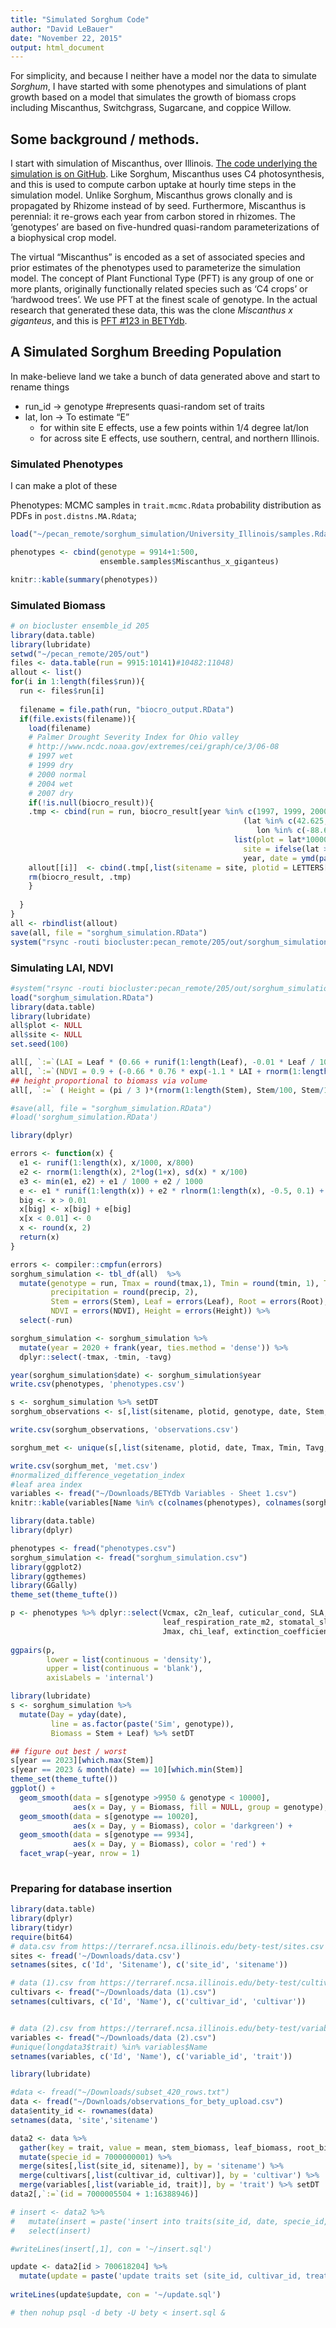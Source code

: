```yaml
---
title: "Simulated Sorghum Code"
author: "David LeBauer"
date: "November 22, 2015"
output: html_document
---
```


For simplicity, and because I neither have a model nor the data to simulate _Sorghum_, I have started with some phenotypes and simulations of plant growth based on a model that simulates the growth of biomass crops including Miscanthus, Switchgrass, Sugarcane, and coppice Willow.

## Some background / methods.

I start with simulation of Miscanthus, over Illinois. [The code underlying the simulation is on GitHub](https://github.com/ebimodeling/biocro_regional/edit/master/vignettes/regional_pecan_workflow.Rmd). 
Like Sorghum, Miscanthus uses C4 photosynthesis, and this is used to compute carbon uptake at hourly time steps in the simulation model. 
Unlike Sorghum, Miscanthus grows clonally and is propagated by Rhizome instead of by seed. Furthermore, Miscanthus is perennial: it re-grows each year from carbon stored in rhizomes.
The 'genotypes' are based on five-hundred quasi-random parameterizations of a biophysical crop model.

The virtual "Miscanthus" is encoded as a set of associated species and prior estimates of the phenotypes used to parameterize the simulation model. The concept of Plant Functional Type (PFT) is any group of one or more plants, originally functionally related species such as 'C4 crops' or 'hardwood trees'. We use PFT at the finest scale of genotype. In the actual research that generated these data, this was the clone _Miscanthus x giganteus_, and this is [PFT #123 in BETYdb](https://www.betydb.org/pfts/123). 

## A Simulated Sorghum Breeding Population

In make-believe land we take a bunch of data generated above and start to rename things

* run_id -> genotype #represents quasi-random set of traits
* lat, lon -> To estimate "E"
   * for within site E effects, use a few points within 1/4 degree lat/lon 
   * for across site E effects, use southern, central, and northern Illinois.

### Simulated Phenotypes

I can make a plot of these

Phenotypes: MCMC samples in `trait.mcmc.Rdata` probability distribution as PDFs in `post.distns.MA.Rdata`; 

```r
load("~/pecan_remote/sorghum_simulation/University_Illinois/samples.Rdata")

phenotypes <- cbind(genotype = 9914+1:500, 
                    ensemble.samples$Miscanthus_x_giganteus)

knitr::kable(summary(phenotypes))

```

### Simulated Biomass

```r

# on biocluster ensemble_id 205
library(data.table)
library(lubridate)
setwd("~/pecan_remote/205/out")
files <- data.table(run = 9915:10141)#10482:11048)
allout <- list()
for(i in 1:length(files$run)){
  run <- files$run[i]
  
  filename = file.path(run, "biocro_output.RData")
  if(file.exists(filename)){
    load(filename)
    # Palmer Drought Severity Index for Ohio valley
    # http://www.ncdc.noaa.gov/extremes/cei/graph/ce/3/06-08
    # 1997 wet
    # 1999 dry
    # 2000 normal
    # 2004 wet
    # 2007 dry
    if(!is.null(biocro_result)){
    .tmp <- cbind(run = run, biocro_result[year %in% c(1997, 1999, 2000, 2004, 2007) & 
                                                    (lat %in% c(42.625, 42.375, 40.625, 40.375, 37.625, 37.875) & 
                                                       lon %in% c(-88.625, -88.375)), 
                                                  list(plot = lat*10000-lon*100,
                                                    site = ifelse(lat > 42, 'north', ifelse(lat > 40, 'central', 'south')),
                                                    year, date = ymd(paste(year, 01, 01)) + days(doy), Stem, Leaf, Root, Rhizome, tmax, tmin, tavg, precip)])
    allout[[i]]  <- cbind(.tmp[,list(sitename = site, plotid = LETTERS[frank(plot, ties.method = 'dense')]), by = 'site'], .tmp)
    rm(biocro_result, .tmp)
    }
    
  }
}
all <- rbindlist(allout)
save(all, file = "sorghum_simulation.RData")
system("rsync -routi biocluster:pecan_remote/205/out/sorghum_simulation.RData ./")
```


### Simulating LAI, NDVI

```r
#system("rsync -routi biocluster:pecan_remote/205/out/sorghum_simulation.RData ./")
load("sorghum_simulation.RData")
library(data.table)
library(lubridate)
all$plot <- NULL
all$site <- NULL
set.seed(100)

all[, `:=`(LAI = Leaf * (0.66 + runif(1:length(Leaf), -0.01 * Leaf / 10, 0.01*Leaf/10)))]
all[, `:=`(NDVI = 0.9 + (-0.66 * 0.76 * exp(-1.1 * LAI + rnorm(1:length(LAI), 0, LAI/100))))]
## height proportional to biomass via volume 
all[, `:=` ( Height = (pi / 3 )*(rnorm(1:length(Stem), Stem/100, Stem/1000) + runif(1:length(Stem), Stem / 1000, 2*Stem / 1000) + Stem * (Stem / 50)^2)^(1/3)-0.02)  ]

#save(all, file = "sorghum_simulation.RData")
#load('sorghum_simulation.RData')

library(dplyr)

errors <- function(x) {
  e1 <- runif(1:length(x), x/1000, x/800)
  e2 <- rnorm(1:length(x), 2*log(1+x), sd(x) * x/100)
  e3 <- min(e1, e2) + e1 / 1000 + e2 / 1000
  e <- e1 * runif(1:length(x)) + e2 * rlnorm(1:length(x), -0.5, 0.1) + e3 * rgamma(1:length(x), 2, 4)
  big <- x > 0.01
  x[big] <- x[big] + e[big]
  x[x < 0.01] <- 0
  x <- round(x, 2)
  return(x)
}

errors <- compiler::cmpfun(errors)
sorghum_simulation <- tbl_df(all)  %>% 
  mutate(genotype = run, Tmax = round(tmax,1), Tmin = round(tmin, 1), Tavg = round(tavg, 1), 
         precipitation = round(precip, 2), 
         Stem = errors(Stem), Leaf = errors(Leaf), Root = errors(Root), LAI = errors(LAI), 
         NDVI = errors(NDVI), Height = errors(Height)) %>% 
  select(-run)

sorghum_simulation <- sorghum_simulation %>%
  mutate(year = 2020 + frank(year, ties.method = 'dense')) %>% 
  dplyr::select(-tmax, -tmin, -tavg)

year(sorghum_simulation$date) <- sorghum_simulation$year
write.csv(phenotypes, 'phenotypes.csv')

s <- sorghum_simulation %>% setDT
sorghum_observations <- s[,list(sitename, plotid, genotype, date, Stem, Leaf, Root, Rhizome, precip, LAI, NDVI, Height)] 

write.csv(sorghum_observations, 'observations.csv')

sorghum_met <- unique(s[,list(sitename, plotid, date, Tmax, Tmin, Tavg, precipitation)])

write.csv(sorghum_met, 'met.csv')
#normalized_difference_vegetation_index
#leaf area index
variables <- fread("~/Downloads/BETYdb Variables - Sheet 1.csv")
knitr::kable(variables[Name %in% c(colnames(phenotypes), colnames(sorghum_simulation)), list(variable_id = id, name = Name, standard_name, units = Units, Description)])

```


```r
library(data.table)
library(dplyr)

phenotypes <- fread("phenotypes.csv")
sorghum_simulation <- fread("sorghum_simulation.csv")
library(ggplot2)
library(ggthemes)
library(GGally)
theme_set(theme_tufte())

p <- phenotypes %>% dplyr::select(Vcmax, c2n_leaf, cuticular_cond, SLA, quantum_efficiency,
                                  leaf_respiration_rate_m2, stomatal_slope.BB, growth_respiration_coefficient,
                                  Jmax, chi_leaf, extinction_coefficient_diffuse) %>% setDT
                                
ggpairs(p,  
        lower = list(continuous = 'density'),
        upper = list(continuous = 'blank'),
        axisLabels = 'internal')

```



```r
library(lubridate)
s <- sorghum_simulation %>% 
  mutate(Day = yday(date), 
         line = as.factor(paste('Sim', genotype)),
         Biomass = Stem + Leaf) %>% setDT

## figure out best / worst
s[year == 2023][which.max(Stem)]
s[year == 2023 & month(date) == 10][which.min(Stem)]
theme_set(theme_tufte()) 
ggplot() + 
  geom_smooth(data = s[genotype >9950 & genotype < 10000],
              aes(x = Day, y = Biomass, fill = NULL, group = genotype), alpha = 0.1, color = 'grey') +
  geom_smooth(data = s[genotype == 10020],
              aes(x = Day, y = Biomass), color = 'darkgreen') +
  geom_smooth(data = s[genotype == 9934],
              aes(x = Day, y = Biomass), color = 'red') +
  facet_wrap(~year, nrow = 1) 
        
```

### Preparing for database insertion

```r

library(data.table)
library(dplyr)
library(tidyr)
require(bit64)
# data.csv from https://terraref.ncsa.illinois.edu/bety-test/sites.csv
sites <- fread('~/Downloads/data.csv')
setnames(sites, c('Id', 'Sitename'), c('site_id', 'sitename'))

# data (1).csv from https://terraref.ncsa.illinois.edu/bety-test/cultivars.csv
cultivars <- fread("~/Downloads/data (1).csv")
setnames(cultivars, c('Id', 'Name'), c('cultivar_id', 'cultivar'))


# data (2).csv from https://terraref.ncsa.illinois.edu/bety-test/variables.csv
variables <- fread("~/Downloads/data (2).csv")
#unique(longdata3$trait) %in% variables$Name
setnames(variables, c('Id', 'Name'), c('variable_id', 'trait'))

library(lubridate)

#data <- fread("~/Downloads/subset_420_rows.txt")
data <- fread("~/Downloads/observations_for_bety_upload.csv")
data$entity_id <- rownames(data)
setnames(data, 'site','sitename')

data2 <- data %>% 
  gather(key = trait, value = mean, stem_biomass, leaf_biomass, root_biomass,  LAI, NDVI, canopy_height) %>%
  mutate(specie_id = 7000000001) %>% 
  merge(sites[,list(site_id, sitename)], by = 'sitename') %>% 
  merge(cultivars[,list(cultivar_id, cultivar)], by = 'cultivar') %>% 
  merge(variables[,list(variable_id, trait)], by = 'trait') %>% setDT
data2[,`:=`(id = 7000005504 + 1:16388946)]

# insert <- data2 %>%
#   mutate(insert = paste('insert into traits(site_id, date, specie_id, cultivar_id, variable_id, mean, entity_id, created_at, updated_at) values (', paste(site_id, paste0("'",date,"'"), specie_id, cultivar_id, variable_id, mean, entity_id, sep = ","), ', now(), now());')) %>% 
#   select(insert)

#writeLines(insert[,1], con = '~/insert.sql')

update <- data2[id > 700618204] %>% 
  mutate(update = paste('update traits set (site_id, cultivar_id, treatment_id, citation_id, updated_at) = (', site_id,',', cultivar_id, ', 7000000001, 7000000001, now()) where id = ', id, ';'))
  
writeLines(update$update, con = '~/update.sql')

# then nohup psql -d bety -U bety < insert.sql &

```